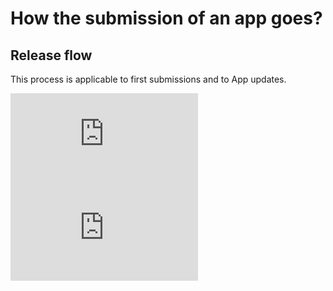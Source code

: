 
# How the submission of an app goes?

## Release flow

This process is applicable to first submissions and to App updates.

<div style={{width: "100%"}} className="center desktop">
  <div style={{position: "relative", paddingBottom: "56.25%", paddingTop: 0, height: "1000px"}}>
    <iframe title="Live App Structure" frameBorder="0" style={{position: "absolute", top: 0, left: 0, width: "100%", height: "100%"}} src="https://view.genial.ly/655389953d9cc90010ff9fbc" type="text/html" allowscriptaccess="always" allowFullScreen={true} scrolling="yes" allownetworking="all"></iframe>
  </div>
</div>

<div className="mobile">
  <iframe title="Ledger Dev Journey" frameBorder="0" style={{position: "absolute", left: "15px", width: "100%", height: "100%"}} src="https://view.genial.ly/655389953d9cc90010ff9fbc" type="text/html" allowscriptaccess="always" allowFullScreen={true} scrolling="yes" allownetworking="all"></iframe>
</div>

